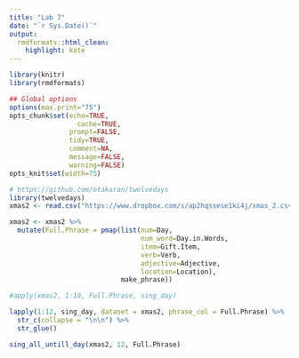 ```yaml
---
title: "Lab 7"
date: "`r Sys.Date()`"
output:
  rmdformats::html_clean:
    highlight: kate
---
```



```r
library(knitr)
library(rmdformats)

## Global options
options(max.print="75")
opts_chunk$set(echo=TRUE,
	             cache=TRUE,
               prompt=FALSE,
               tidy=TRUE,
               comment=NA,
               message=FALSE,
               warning=FALSE)
opts_knit$set(width=75)
```

```r
# https://github.com/otakaran/twelvedays
library(twelvedays)
xmas2 <- read.csv("https://www.dropbox.com/s/ap2hqssese1ki4j/xmas_2.csv?dl=1")
```

```r
xmas2 <- xmas2 %>%
  mutate(Full.Phrase = pmap(list(num=Day, 
                                 num_word=Day.in.Words, 
                                 item=Gift.Item, 
                                 verb=Verb, 
                                 adjective=Adjective, 
                                 location=Location), 
                            make_phrase))

#apply(xmas2, 1:10, Full.Phrase, sing_day)

```

```r
lapply(1:12, sing_day, dataset = xmas2, phrase_col = Full.Phrase) %>%
  str_c(collapse = "\n\n") %>%
  str_glue()
```

```r
sing_all_untill_day(xmas2, 12, Full.Phrase)
```





















